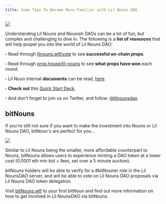 ```yaml
---
title: Some Tips To Become More Familiar with Lil Nouns DAO
---
```


![](/assets/noun-pilled.png)

Understanding Lil Nouns and Nounish DAOs can be a lot of fun, but complex and challenging to dive in. The following is a **list of resources** that will help propel you into the world of Lil Nouns DAO:&#x20;

<YouTube aspectRatio="16:9" youTubeId="https://www.youtube.com/watch?v=HKdpb5iCssg" />

▫ Read through [lilnouns.wtf/vote](http://www.lilnouns.wtf/vote) to see **successful on-chain props**.&#x20;

▫ Read through [prop.house/lil-nouns](https://prop.house/lil-nouns) to see **what props have won** each round.&#x20;

▫ Lil Noun internal **documents** can be read, [here](https://lilnouns.notion.site/lilnouns/Explore-Lil-Nouns-db990658e6ab4cf19121b22642645032).&#x20;

▫ **Check out** this [Quick Start Deck](https://docs.google.com/presentation/d/1rSAy1NY2gYzpEx-sDC-eA7Cp60A4UcgJjj-_WWz5hFE/edit#slide=id.p).

▫ And don't forget to join us on Twitter, and follow: [@lilnounsdao](https://twitter.com/lilnounsdao)



## bitNouns

&#x20;If you're still not sure if you want to make the investment into Nouns or Lil Nouns DAO, bitNoun's are perfect for you...

![](</assets/Screen Shot 2023-04-29 at 12.56.01 PM.png>)

Similar to Lil Nouns being the smaller, more affordable counterpart to Nouns, bitNouns allows users to experience minting a DAO token at a lower cost (0.0001 eth min bid + fees, set over a 5 minute auction).&#x20;

bitNouns holders will be able to verify for a #bitNouner role in the Lil NounsDAO server, and will be able to vote on Lil Nouns DAO proposals via Lil Nouns DAO token delegation.

Visit [bitNouns.wtf](https://www.bitnouns.wtf "bitnouns.wtf") to <Nutshell children="mint" glossaryEntry="content/glossary/mint.mdx" /> your first bitNoun and find out more information on how to get involved in Lil NounsDAO via bitNouns.&#x20;
